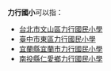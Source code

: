 '''力行國小'''可以指：
*[[台北市文山區力行國民小學|台北市文山區力行國民小學]]
*[[臺中市東區力行國民小學|臺中市東區力行國民小學]]
*[[宜蘭縣宜蘭市力行國民小學|宜蘭縣宜蘭市力行國民小學]]
*[[南投縣仁愛鄉力行國民小學|南投縣仁愛鄉力行國民小學]]

{{disambig|cat=四字消歧义}}